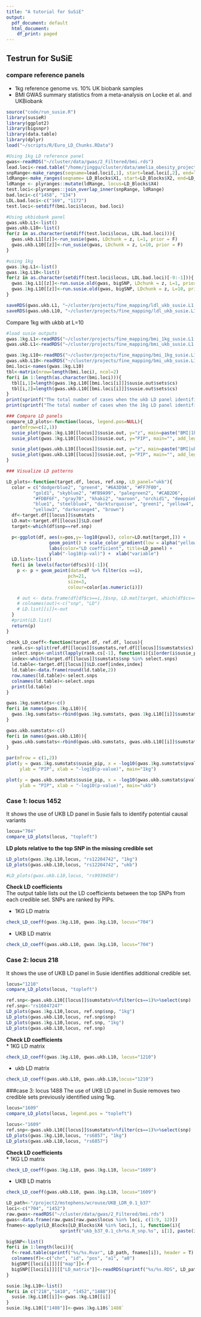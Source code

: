 ```yaml
---
title: "A tutorial for SuSiE"
output:
  pdf_document: default
  html_document:
    df_print: paged
---
```


## Testrun for SuSiE 
### compare reference panels
* 1kg reference genome vs. 10% UK biobank samples
* BMI GWAS summary statistics from a meta-analysis on Locke et al. and UKBiobank

```r
source("code/run_susie.R")
library(susieR)
library(ggplot2)
library(bigsnpr)
library(data.table)
library(dplyr)
load("~/scripts/R/Euro_LD_Chunks.RData")
```

```r
#Using 1kg LD reference panel
gwas<-readRDS("~/cluster/data/gwas/2_Filtered/bmi.rds")
lead.loci<-read.table("/home/jinggu/cluster/data/amelia_obesity_project/lead_loci.txt")
snpRange<-make_ranges(seqname=lead.loci[,1], start=lead.loci[,2], end=lead.loci[,2])
ldRange<-make_ranges(seqname= LD_Blocks$X1, start=LD_Blocks$X2, end=LD_Blocks$X3)
ldRange <- plyranges::mutate(ldRange, locus=LD_Blocks$X4)
test.loci<-plyranges::join_overlap_inner(snpRange, ldRange)
bad.loci<-c("1458", "134")
LDL.bad.loci<-c("169", "1172")
test.loci<-setdiff(bmi.loci$locus, bad.loci)

#Using ukbiobank panel
gwas.ukb.L1<-list()
gwas.ukb.L10<-list()
for(z in as.character(setdiff(test.loci$locus, LDL.bad.loci))){
  gwas.ukb.L1[[z]]<-run_susie(gwas, LDchunk = z, L=1, prior = F)
  gwas.ukb.L10[[z]]<-run_susie(gwas, LDchunk = z, L=10, prior = F)
}

#using 1kg
gwas.1kg.L1<-list()
gwas.1kg.L10<-list()
for(z in as.character(setdiff(test.loci$locus, LDL.bad.loci)[-9:-1])){
  gwas.1kg.L1[[z]]<-run.susie.old(gwas, bigSNP, LDchunk = z, L=1, prior = F)
  gwas.1kg.L10[[z]]<-run.susie.old(gwas, bigSNP, LDchunk = z, L=10, prior = F)
}

saveRDS(gwas.ukb.L1, "~/cluster/projects/fine_mapping/ldl_ukb_susie.L1.RDS")
saveRDS(gwas.ukb.L10, "~/cluster/projects/fine_mapping/ldl_ukb_susie.L10.RDS")
```
Compare 1kg with ukbb at L=10
```r
#load susie outputs
gwas.1kg.L1<-readRDS("~/cluster/projects/fine_mapping/bmi_1kg_susie.L1.RDS")
gwas.ukb.L1<-readRDS("~/cluster/projects/fine_mapping/bmi_ukb_susie.L1.RDS")

gwas.1kg.L10<-readRDS("~/cluster/projects/fine_mapping/bmi_1kg_susie.L10.RDS")
gwas.ukb.L10<-readRDS("~/cluster/projects/fine_mapping/bmi_ukb_susie.L10.RDS")
bmi.loci<-names(gwas.1kg.L10)
tbl<-matrix(nrow=length(bmi.loci), ncol=2)
for(i in 1:length(as.character(bmi.loci))){
  tbl[i,1]=length(gwas.1kg.L10[[bmi.loci[i]]]$susie.out$sets$cs)
  tbl[i,2]=length(gwas.ukb.L10[[bmi.loci[i]]]$susie.out$sets$cs)
}
print(sprintf("The total number of cases when the ukb LD panel identifies more credible sets: %s", sum(tbl[,1]<tbl[,2])))
print(sprintf("The total number of cases when the 1kg LD panel identifies more credible sets: %s", sum(tbl[,1]>tbl[,2])))

```

```r
### Compare LD panels
compare_LD_plots<-function(locus, legend.pos=NULL){
  par(mfrow=c(2,1))
  susie_plot(gwas.1kg.L10[[locus]]$susie.out, y="z", main=paste("BMI|1kg|locus",locus), add_legend=legend.pos)
  susie_plot(gwas.1kg.L10[[locus]]$susie.out, y="PIP", main="", add_legend = legend.pos)

  susie_plot(gwas.ukb.L10[[locus]]$susie.out, y="z", main=paste("BMI|ukb|locus",locus), add_legend=legend.pos)
  susie_plot(gwas.ukb.L10[[locus]]$susie.out, y="PIP", main="", add_legend = legend.pos)
}

### Visualize LD patterns 

LD_plots<-function(target.df, locus, ref.snp, LD_panel="ukb"){
  color = c("dodgerblue2", "green4", "#6A3D9A", "#FF7F00", 
          "gold1", "skyblue2", "#FB9A99", "palegreen2", "#CAB2D6", 
          "#FDBF6F", "gray70", "khaki2", "maroon", "orchid1", "deeppink1", 
          "blue1", "steelblue4", "darkturquoise", "green1", "yellow4", 
          "yellow3", "darkorange4", "brown")
  df<-target.df[[locus]]$sumstats
  LD.mat<-target.df[[locus]]$LD.coef
  target<-which(df$snp==ref.snp)

  p<-ggplot(df, aes(x=pos,y=-log10(pval), color=LD.mat[target,])) + 
                geom_point() + scale_color_gradient(low = alpha("yellow", 0.2), high ="red") + 
                labs(color="LD coefficient", title=LD_panel) + 
                ylab("-log10(p-val)") +  xlab("variable") 
  LD.list<-list()
  for(i in levels(factor(df$cs))[-1]){
    p <- p + geom_point(data=df %>% filter(cs ==i),
                       pch=21,
                       size=3,
                       colour=color[as.numeric(i)])

    # out <- data.frame(df[df$cs==i,]$snp, LD.mat[target, which(df$cs==i)])
    # colnames(out)<-c("snp", "LD")
    # LD.list[[i]]<-out
  }
  #print(LD.list)
  return(p)
}

check_LD_coeff<-function(target.df, ref.df, locus){
  rank.cs<-split(ref.df[[locus]]$sumstats,ref.df[[locus]]$sumstats$cs)
  select.snps<-unlist(lapply(rank.cs[-1], function(i){i[order(i$susie_pip, decreasing=T)[1],]$snp}))
  index<-which(target.df[[locus]]$sumstats$snp %in% select.snps)
  ld.table<-target.df[[locus]]$LD.coef[index,index]
  ld.table<-data.frame(round(ld.table,2))
  row.names(ld.table)<-select.snps
  colnames(ld.table)<-select.snps
  print(ld.table)
}
```

```r
gwas.1kg.sumstats<-c()
for(i in names(gwas.1kg.L10)){
  gwas.1kg.sumstats<-rbind(gwas.1kg.sumstats, gwas.1kg.L10[[i]]$sumstats)
}

gwas.ukb.sumstats<-c()
for(i in names(gwas.ukb.L10)){
  gwas.ukb.sumstats<-rbind(gwas.ukb.sumstats, gwas.ukb.L10[[i]]$sumstats)
}
```

```r
par(mfrow = c(1,2))
plot(y = gwas.1kg.sumstats$susie_pip, x = -log10(gwas.1kg.sumstats$pval),
     ylab = "PIP", xlab = "-log10(p-value)", main="1kg")

plot(y = gwas.ukb.sumstats$susie_pip, x = -log10(gwas.ukb.sumstats$pval),
     ylab = "PIP", xlab = "-log10(p-value)", main="ukb")
```




### Case 1: locus 1452
It shows the use of UKB LD panel in Susie fails to identify potential causal variants
```r
locus="704"
compare_LD_plots(locus, "topleft")
```
**LD plots relative to the top SNP in the missing credible set** 
```r
LD_plots(gwas.1kg.L10,locus, "rs12204742", "1kg")
LD_plots(gwas.ukb.L10,locus, "rs12204742", "ukb")

#LD_plots(gwas.ukb.L10,locus, "rs9939450")
```
**Check LD coefficients**   
The output table lists out the LD coefficients between the top SNPs from each credible set. SNPs are ranked by PIPs.

* 1KG LD matrix
```r
check_LD_coeff(gwas.1kg.L10, gwas.1kg.L10, locus="704")
```
* UKB LD matrix
```r
check_LD_coeff(gwas.ukb.L10, gwas.1kg.L10, locus="704")
```

### Case 2: locus 218
It shows the use of UKB LD panel in Susie identifies additional credible set.
```r
locus="1210"
compare_LD_plots(locus, "topleft")
```
```r
ref.snp<-gwas.ukb.L10[[locus]]$sumstats%>%filter(cs==1)%>%select(snp)
ref.snp<-"rs16847247"
LD_plots(gwas.1kg.L10,locus, ref.snp$snp, "1kg")
LD_plots(gwas.ukb.L10,locus, ref.snp$snp)
LD_plots(gwas.1kg.L10,locus, ref.snp, "1kg")
LD_plots(gwas.ukb.L10,locus, ref.snp)
```
**Check LD coefficients**   
* 1KG LD matrix
```r
check_LD_coeff(gwas.1kg.L10, gwas.ukb.L10, locus="1210")
```
* ukb LD matrix
```r
check_LD_coeff(gwas.ukb.L10, gwas.ukb.L10,locus="1210")
```
###case 3: locus 1488
The use of UKB LD panel in Susie removes two credible sets previously identified using 1kg. 
```r
locus="1609"
compare_LD_plots(locus, legend.pos = "topleft")
```
```r
locus<-"1609"
ref.snp<-gwas.ukb.L10[[locus]]$sumstats%>%filter(cs==1)%>%select(snp)
LD_plots(gwas.1kg.L10,locus, "rs6857", "1kg")
LD_plots(gwas.ukb.L10,locus, "rs6857")
```
**Check LD coefficients**   
* 1KG LD matrix
```r
check_LD_coeff(gwas.1kg.L10, gwas.1kg.L10, locus="1609")
```
* UKB LD matris
```r
check_LD_coeff(gwas.ukb.L10, gwas.1kg.L10, locus="1609")
```
```r
LD_path<-"/project2/mstephens/wcrouse/UKB_LDR_0.1_b37"
loci<-c("704", "1452")
raw.gwas<-readRDS("~/cluster/data/gwas/2_Filtered/bmi.rds")
gwas<-data.frame(raw.gwas[raw.gwas$locus %in% loci, c(1:9, 12)])
fnames<-apply(LD_Blocks[LD_Blocks$X4 %in% loci,], 1, function(i){
                    sprintf("ukb_b37_0.1_chr%s.R_snp.%s", i[1], paste(i[2:3], collapse='_'))})

bigSNP<-list()
for(i in 1:length(loci)){
  f<-read.table(sprintf("%s/%s.Rvar", LD_path, fnames[i]), header = T)
  colnames(f)<-c("chr", "id", "pos", "a1", "a0")
  bigSNP[[loci[i]]][["map"]]<-f
  bigSNP[[loci[i]]][["LD_matrix"]]<-readRDS(sprintf("%s/%s.RDS", LD_path, fnames[i]))
}
```

```r
susie.1kg.L10<-list()
for(i in c("218","1410", "1452","1488")){
  susie.1kg.L10[[i]]<-gwas.1kg.L10[[i]]
}
susie.1kg.L10[["1488"]]<-gwas.1kg.L10$`1488`
```



